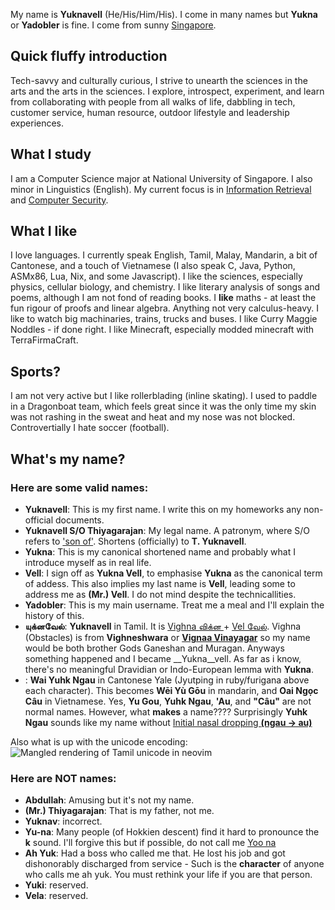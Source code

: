 ---
---

My name is **Yuknavell** (He/His/Him/His). I come in many names but **Yukna** or **Yadobler** is fine. I come from sunny [Singapore](https://en.wikipedia.org/wiki/Singapore).

## Quick fluffy introduction
Tech-savvy and culturally curious, I strive to unearth the sciences in the arts and the arts in the sciences. I explore, introspect, experiment, and learn from collaborating with people from all walks of life, dabbling in tech, customer service, human resource, outdoor lifestyle and leadership experiences.

## What I study
I am a Computer Science major at National University of Singapore. I also minor in Linguistics (English). My current focus is in [Information Retrieval](https://en.wikipedia.org/wiki/Information_retrieval) and [Computer Security](https://en.wikipedia.org/wiki/Computer_security).

## What I like
I love languages. I currently speak English, Tamil, Malay, Mandarin, a bit of Cantonese, and a touch of Vietnamese (I also speak C, Java, Python, ASMx86, Lua, Nix, and some Javascript).
I like the sciences, especially physics, cellular biology, and chemistry. I like literary analysis of songs and poems, although I am not fond of reading books. 
I __like__ maths - at least the fun rigour of proofs and linear algebra. Anything not very calculus-heavy. I like to watch big machinaries, trains, trucks and buses. I like Curry Maggie Noddles - if done right. 
I like Minecraft, especially modded minecraft with TerraFirmaCraft.


## Sports?
I am not very active but I like rollerblading (inline skating). I used to paddle in a Dragonboat team, which feels great since it was the only time my skin was not rashing in the sweat and heat and my nose was not blocked. Controvertially I hate soccer (football).

## What's my name?
### Here are some valid names:
- **Yuknavell**: This is my first name. I write this on my homeworks any non-official documents.
- **Yuknavell S&#47;O Thiyagarajan**: My legal name. A patronym, where S&#47;O refers to ['son of'](https://en.wikipedia.org/wiki/Indian_Singaporeans#Naming_conventions). Shortens (officially) to **T. Yuknavell**.
- **Yukna**: This is my canonical shortened name and probably what I introduce myself as in real life.
- **Vell**: I sign off as __Yukna Vell__, to emphasise __Yukna__ as the canonical term of addess. This also implies my last name is __Vell__, leading some to address me as **(Mr.) Vell**. I do not mind despite the technicallities.
- **Yadobler**: This is my main username. Treat me a meal and I'll explain the history of this.
- **யுக்னவேல்**: **Yuknavell** in Tamil. It is [Vighna விக்ன ](https://en.wiktionary.org/wiki/%E0%A4%B5%E0%A4%BF%E0%A4%98%E0%A5%8D%E0%A4%A8#Sanskrit) + [Vel வேல்](https://en.wikipedia.org/wiki/Vel). Vighna (Obstacles) is from __Vighneshwara__ or [__**Vignaa** Vinayagar__](https://en.wikipedia.org/wiki/Ganesha) so my name would be both brother Gods Ganeshan and Muragan. Anyways something happened and I became __Yukna__vell. As far as i know, there's no meaningful Dravidian or Indo-European lemma with __Yukna__.
- **<Furigana hanzi="威玉鉤" jyutping="wai1 juk6 ngau1" />**: **Wai Yuhk Ngau** in Cantonese Yale (Jyutping in ruby/furigana above each character). This becomes **Wēi Yù Gōu** in mandarin, and **Oai Ngọc Câu** in Vietnamese. Yes, __Yu Gou__, __Yuhk Ngau__, __'Au__, and  __"Câu"__ are not normal names. However, what __makes__ a name???? Surprisingly __Yuhk Ngau__ sounds like my name without [Initial nasal dropping __(ngau -> au)__](https://en.wikipedia.org/wiki/Proper_Cantonese_pronunciation)


Also what is up with the unicode encoding:  <Image src={Mangled} alt='Mangled rendering of Tamil unicode in neovim' />

### Here are **NOT** names:
- **Abdullah**: Amusing but it's not my name.
- **(Mr.) Thiyagarajan**: That is my father, not me.
- **Yuknav**: incorrect.
- **Yu-na**: Many people (of Hokkien descent) find it hard to pronounce the __k__ sound. I'll forgive this but if possible, do not call me [Yoo na](https://en.wikipedia.org/wiki/Im_Yoon-ah)
- **Ah Yuk**: Had a boss who called me that. He lost his job and got dishonorably discharged from service - Such is the __character__ of anyone who calls me ah yuk. You must rethink your life if you are that person.
- **Yuki**: reserved.
- **Vela**: reserved.
